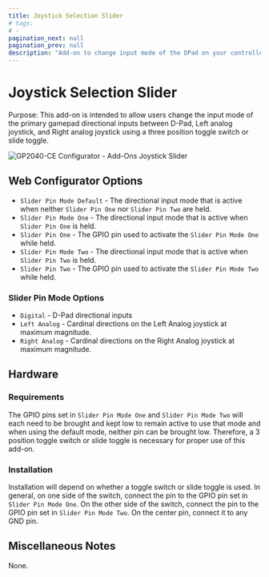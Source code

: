 ```yaml
---
title: Joystick Selection Slider
# tags:
# -
pagination_next: null
pagination_prev: null
description: "Add-on to change input mode of the DPad on your controller"
---
```


# Joystick Selection Slider

Purpose: This add-on is intended to allow users change the input mode of the primary gamepad directional inputs between D-Pad, Left analog joystick, and Right analog joystick using a three position toggle switch or slide toggle.

![GP2040-CE Configurator - Add-Ons Joystick Slider](../assets/images/gpc-add-ons-joystick-slider.png)

## Web Configurator Options

- `Slider Pin Mode Default` - The directional input mode that is active when neither `Slider Pin One` nor `Slider Pin Two` are held.
- `Slider Pin Mode One` - The directional input mode that is active when `Slider Pin One` is held.
- `Slider Pin One` - The GPIO pin used to activate the `Slider Pin Mode One` while held.
- `Slider Pin Mode Two` - The directional input mode that is active when `Slider Pin Two` is held.
- `Slider Pin Two` - The GPIO pin used to activate the `Slider Pin Mode Two` while held.

### Slider Pin Mode Options

- `Digital` - D-Pad directional inputs
- `Left Analog` - Cardinal directions on the Left Analog joystick at maximum magnitude.
- `Right Analog` - Cardinal directions on the Right Analog joystick at maximum magnitude.

## Hardware

### Requirements

The GPIO pins set in `Slider Pin Mode One` and `Slider Pin Mode Two` will each need to be brought and kept low to remain active to use that mode and when using the default mode, neither pin can be brought low. Therefore, a 3 position toggle switch or slide toggle is necessary for proper use of this add-on.

### Installation

Installation will depend on whether a toggle switch or slide toggle is used. In general, on one side of the switch, connect the pin to the GPIO pin set in `Slider Pin Mode One`. On the other side of the switch, connect the pin to the GPIO pin set in `Slider Pin Mode Two`. On the center pin, connect it to any GND pin.

## Miscellaneous Notes

None.
